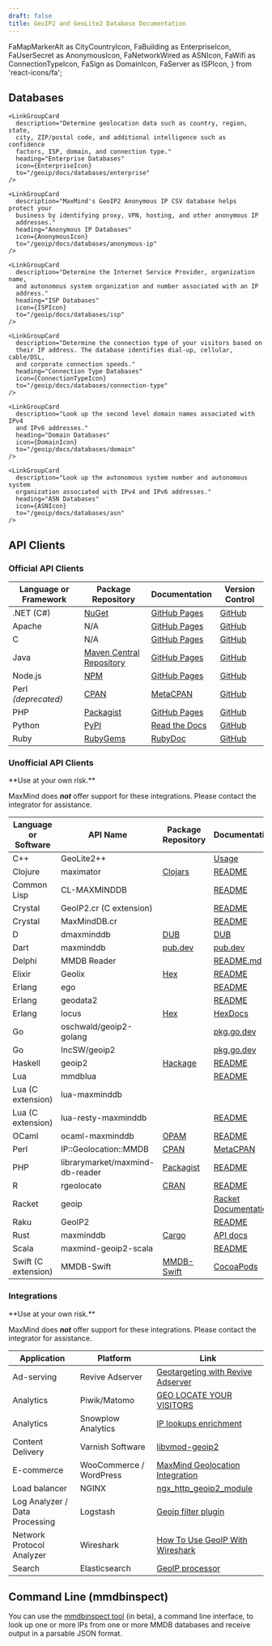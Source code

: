 ```yaml
---
draft: false
title: GeoIP2 and GeoLite2 Database Documentation
---
```


  FaMapMarkerAlt as CityCountryIcon,
  FaBuilding as EnterpriseIcon,
  FaUserSecret as AnonymousIcon,
  FaNetworkWired as ASNIcon,
  FaWifi as ConnectionTypeIcon,
  FaSign as DomainIcon,
  FaServer as ISPIcon,
 } from 'react-icons/fa';

## Databases

<LinkGroupContainer>
  <LinkGroup>
    <LinkGroupCard
      description="Determine the country, subdivisions (regions), city, and
      postal code associated with IPv4 and IPv6 addresses worldwide."
      heading="City and Country Databases"
      icon={CityCountryIcon}
      to="/geoip/docs/databases/city-and-country"
    />

    <LinkGroupCard
      description="Determine geolocation data such as country, region, state,
      city, ZIP/postal code, and additional intelligence such as confidence
      factors, ISP, domain, and connection type."
      heading="Enterprise Databases"
      icon={EnterpriseIcon}
      to="/geoip/docs/databases/enterprise"
    />

    <LinkGroupCard
      description="MaxMind's GeoIP2 Anonymous IP CSV database helps protect your
      business by identifying proxy, VPN, hosting, and other anonymous IP
      addresses."
      heading="Anonymous IP Databases"
      icon={AnonymousIcon}
      to="/geoip/docs/databases/anonymous-ip"
    />

    <LinkGroupCard
      description="Determine the Internet Service Provider, organization name,
      and autonomous system organization and number associated with an IP
      address."
      heading="ISP Databases"
      icon={ISPIcon}
      to="/geoip/docs/databases/isp"
    />

    <LinkGroupCard
      description="Determine the connection type of your visitors based on
      their IP address. The database identifies dial-up, cellular, cable/DSL,
      and corporate connection speeds."
      heading="Connection Type Databases"
      icon={ConnectionTypeIcon}
      to="/geoip/docs/databases/connection-type"
    />

    <LinkGroupCard
      description="Look up the second level domain names associated with IPv4
      and IPv6 addresses."
      heading="Domain Databases"
      icon={DomainIcon}
      to="/geoip/docs/databases/domain"
    />

    <LinkGroupCard
      description="Look up the autonomous system number and autonomous system
      organization associated with IPv4 and IPv6 addresses."
      heading="ASN Databases"
      icon={ASNIcon}
      to="/geoip/docs/databases/asn"
    />

  </LinkGroup>
</LinkGroupContainer>

## API Clients

### Official API Clients

| Language or Framework | Package Repository                                                                                                            | Documentation                                              | Version Control                                    |
| --------------------- | ----------------------------------------------------------------------------------------------------------------------------- | ---------------------------------------------------------- | -------------------------------------------------- |
| .NET (C#)             | [NuGet](https://www.nuget.org/packages/MaxMind.GeoIP2/)                                                                       | [GitHub Pages](https://maxmind.github.io/GeoIP2-dotnet/)   | [GitHub](https://github.com/maxmind/GeoIP2-dotnet) |
| Apache                | N/A                                                                                                                           | [GitHub Pages](https://maxmind.github.io/mod_maxminddb/)   | [GitHub](https://github.com/maxmind/mod_maxminddb) |
| C                     | N/A                                                                                                                           | [GitHub Pages](https://maxmind.github.io/libmaxminddb/)    | [GitHub](https://github.com/maxmind/libmaxminddb)  |
| Java                  | [Maven Central Repository](https://search.maven.org/#search%7Cga%7C1%7Cg%3A%22com.maxmind.geoip2%22%20AND%20a%3A%22geoip2%22) | [GitHub Pages](https://maxmind.github.io/GeoIP2-java/)     | [GitHub](https://github.com/maxmind/GeoIP2-java)   |
| Node.js               | [NPM](https://npmjs.com/package/@maxmind/geoip2-node)                                                                         | [GitHub Pages](https://maxmind.github.io/GeoIP2-node/)     | [GitHub](https://github.com/maxmind/GeoIP2-node)   |
| Perl _(deprecated)_   | [CPAN](https://metacpan.org/release/GeoIP2)                                                                                   | [MetaCPAN](https://metacpan.org/release/GeoIP2)            | [GitHub](https://github.com/maxmind/GeoIP2-perl)   |
| PHP                   | [Packagist](https://packagist.org/packages/geoip2/geoip2)                                                                     | [GitHub Pages](https://maxmind.github.io/GeoIP2-php/)      | [GitHub](https://github.com/maxmind/GeoIP2-php)    |
| Python                | [PyPI](https://pypi.python.org/pypi/geoip2)                                                                                   | [Read the Docs](https://geoip2.readthedocs.org/en/latest/) | [GitHub](https://github.com/maxmind/GeoIP2-python) |
| Ruby                  | [RubyGems](https://rubygems.org/gems/maxmind-geoip2)                                                                          | [RubyDoc](https://www.rubydoc.info/gems/maxmind-geoip2)    | [GitHub](https://github.com/maxmind/GeoIP2-ruby)   |

### Unofficial API Clients

<Alert type="warning">
  **Use at your own risk.**

MaxMind does **_not_** offer support for these integrations. Please contact the
integrator for assistance.

</Alert>

| Language or Software | API Name                        | Package Repository                                                          | Documentation                                                                      | Version Control                                                       |
| -------------------- | ------------------------------- | --------------------------------------------------------------------------- | ---------------------------------------------------------------------------------- | --------------------------------------------------------------------- |
| C++                  | GeoLite2++                      |                                                                             | [Usage](https://www.ccoderun.ca/GeoLite2++/api/usage.html)                         |                                                                       |
| Clojure              | maximator                       | [Clojars](https://clojars.org/com.oscaro/maximator)                         | [README](https://github.com/oscaro/maximator/blob/master/README.md)                | [GitHub](https://github.com/oscaro/maximator)                         |
| Common Lisp          | CL-MAXMINDDB                    |                                                                             | [README](https://github.com/turtle-bazon/cl-maxminddb/blob/hg/README.md)           | [GitHub](https://github.com/turtle-bazon/cl-maxminddb)                |
| Crystal              | GeoIP2.cr (C extension)         |                                                                             | [README](https://github.com/delef/geoip2.cr/blob/master/README.md)                 | [GitHub](https://github.com/delef/geoip2.cr)                          |
| Crystal              | MaxMindDB.cr                    |                                                                             | [README](https://github.com/delef/maxminddb.cr/blob/master/README.md)              | [GitHub](https://github.com/delef/maxminddb.cr)                       |
| D                    | dmaxminddb                      | [DUB](https://code.dlang.org/packages/dmaxminddb)                           | [DUB](https://code.dlang.org/packages/dmaxminddb)                                  | [GitHub](https://github.com/maxpoulin64/dmaxminddb)                   |
| Dart                 | maxminddb                       | [pub.dev](https://pub.dev/packages/maxminddb)                               | [pub.dev](https://pub.dev/documentation/maxminddb/latest/)                         | [GitHub](https://github.com/fischerscode/dart-maxmindDB)              |
| Delphi               | MMDB Reader                     |                                                                             | [README.md](https://github.com/optinsoft/MMDBReader/blob/master/README.md)         | [GitHub](https://github.com/optinsoft/MMDBReader)                     |
| Elixir               | Geolix                          | [Hex](https://hex.pm/packages/geolix)                                       | [README](https://github.com/mneudert/geolix/blob/master/README.md)                 | [GitHub](https://github.com/mneudert/geolix)                          |
| Erlang               | ego                             |                                                                             | [README](https://github.com/jflatow/ego/blob/master/README)                        | [GitHub](https://github.com/jflatow/ego/tree/master)                  |
| Erlang               | geodata2                        |                                                                             | [README](https://github.com/brigadier/geodata2/blob/master/README.md)              | [GitHub](https://github.com/brigadier/geodata2)                       |
| Erlang               | locus                           | [Hex](https://hex.pm/packages/locus)                                        | [HexDocs](https://hexdocs.pm/locus/)                                               | [GitHub](https://github.com/g-andrade/locus)                          |
| Go                   | oschwald/geoip2-golang          |                                                                             | [pkg.go.dev](https://pkg.go.dev/github.com/oschwald/geoip2-golang?tab=doc)         | [GitHub](https://github.com/oschwald/geoip2-golang)                   |
| Go                   | IncSW/geoip2                    |                                                                             | [pkg.go.dev](https://pkg.go.dev/github.com/IncSW/geoip2?tab=doc)                   | [GitHub](https://github.com/IncSW/geoip2)                             |
| Haskell              | geoip2                          | [Hackage](https://hackage.haskell.org/package/geoip2)                       | [README](https://github.com/ondrap/geoip2/blob/master/README.md)                   | [GitHub](https://github.com/ondrap/geoip2)                            |
| Lua                  | mmdblua                         |                                                                             | [README](https://github.com/daurnimator/mmdblua/blob/master/README.md)             | [GitHub](https://github.com/daurnimator/mmdblua)                      |
| Lua (C extension)    | lua-maxminddb                   |                                                                             |                                                                                    | [GitHub](https://github.com/fabled/lua-maxminddb)                     |
| Lua (C extension)    | lua-resty-maxminddb             |                                                                             | [README](https://github.com/anjia0532/lua-resty-maxminddb/blob/master/README.md)   | [GitHub](https://github.com/anjia0532/lua-resty-maxminddb)            |
| OCaml                | ocaml-maxminddb                 | [OPAM](https://opam.ocaml.org/packages/maxminddb/)                          | [README](https://github.com/fxfactorial/ocaml-maxminddb/blob/master/README.md)     | [GitHub](https://github.com/fxfactorial/ocaml-maxminddb)              |
| Perl                 | IP::Geolocation::MMDB           | [CPAN](https://metacpan.org/pod/IP::Geolocation::MMDB)                      | [MetaCPAN](https://metacpan.org/pod/IP::Geolocation::MMDB)                         | [GitLab](https://gitlab.com/voegelas/ip-geolocation-mmdb/-/tree/main) |
| PHP                  | librarymarket/maxmind-db-reader | [Packagist](https://packagist.org/packages/librarymarket/maxmind-db-reader) | [README](https://github.com/librarymarket/maxmind-db-reader/blob/1.0.x/README.md)  | [GitHub](https://github.com/librarymarket/maxmind-db-reader)          |
| R                    | rgeolocate                      | [CRAN](https://cran.r-project.org/web/packages/rgeolocate/index.html)       | [README](https://github.com/Ironholds/rgeolocate/blob/master/README.md)            | [GitHub](https://github.com/Ironholds/rgeolocate)                     |
| Racket               | geoip                           |                                                                             | [Racket Documentation](https://docs.racket-lang.org/geoip/index.html)              | [GitHub](https://github.com/Bogdanp/racket-geoip)                     |
| Raku                 | GeoIP2                          |                                                                             | [README](https://github.com/bbkr/GeoIP2/blob/master/README.md)                     | [GitHub](https://github.com/bbkr/GeoIP2)                              |
| Rust                 | maxminddb                       | [Cargo](https://crates.io/crates/maxminddb)                                 | [API docs](https://oschwald.github.io/maxminddb-rust/maxminddb/struct.Reader.html) | [GitHub](https://github.com/oschwald/maxminddb-rust)                  |
| Scala                | maxmind-geoip2-scala            |                                                                             | [README](https://github.com/Sanoma-CDA/maxmind-geoip2-scala/blob/master/README.md) | [GitHub](https://github.com/Sanoma-CDA/maxmind-geoip2-scala)          |
| Swift (C extension)  | MMDB-Swift                      | [MMDB-Swift](https://cocoapods.org/pods/MMDB-Swift)                         | [CocoaPods](https://cocoapods.org/pods/MMDB-Swift)                                 | [GitHub](https://github.com/lexrus/MMDB-Swift)                        |

### Integrations

<Alert type="warning">
  **Use at your own risk.**

MaxMind does **_not_** offer support for these integrations. Please contact the
integrator for assistance.

</Alert>

| Application                    | Platform                | Link                                                                                                                    |
| ------------------------------ | ----------------------- | ----------------------------------------------------------------------------------------------------------------------- |
| Ad-serving                     | Revive Adserver         | [Geotargeting with Revive Adserver](https://www.revive-adserver.com/faq/geotargeting-with-revive-adserver/)             |
| Analytics                      | Piwik/Matomo            | [GEO LOCATE YOUR VISITORS](https://matomo.org/docs/geo-locate/)                                                         |
| Analytics                      | Snowplow Analytics      | [IP lookups enrichment](https://github.com/snowplow/snowplow/wiki/IP-lookups-enrichment)                                |
| Content Delivery               | Varnish Software        | [libvmod-geoip2](https://github.com/fgsch/libvmod-geoip2)                                                               |
| E-commerce                     | WooCommerce / WordPress | [MaxMind Geolocation Integration](https://docs.woocommerce.com/document/maxmind-geolocation-integration/)               |
| Load balancer                  | NGINX                   | [ngx_http_geoip2_module](https://github.com/leev/ngx_http_geoip2_module)                                                |
| Log Analyzer / Data Processing | Logstash                | [Geoip filter plugin](https://www.elastic.co/guide/en/logstash/current/plugins-filters-geoip.html)                      |
| Network Protocol Analyzer      | Wireshark               | [How To Use GeoIP With Wireshark](https://gitlab.com/wireshark/wireshark/-/wikis/HowToUseGeoIP)                         |
| Search                         | Elasticsearch           | [GeoIP processor](https://www.elastic.co/guide/en/elasticsearch/reference/current/geoip-processor.html#geoip-processor) |

## Command Line (mmdbinspect)

You can use the [mmdbinspect tool](https://github.com/maxmind/mmdbinspect) (in
beta), a command line interface, to look up one or more IPs from one or more
MMDB databases and receive output in a parsable JSON format.
